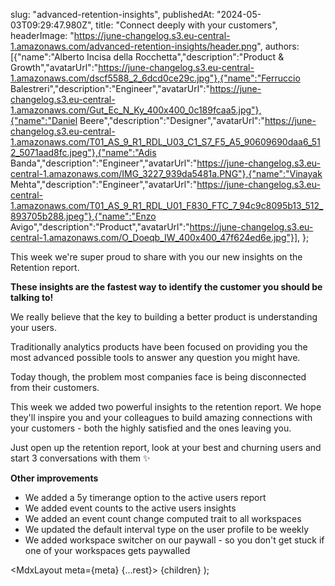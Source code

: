 
slug: "advanced-retention-insights",
publishedAt: "2024-05-03T09:29:47.980Z",
title: "Connect deeply with your customers",
headerImage: "https://june-changelog.s3.eu-central-1.amazonaws.com/advanced-retention-insights/header.png",
authors: [{"name":"Alberto Incisa della Rocchetta","description":"Product & Growth","avatarUrl":"https://june-changelog.s3.eu-central-1.amazonaws.com/dscf5588_2_6dcd0ce29c.jpg"},{"name":"Ferruccio Balestreri","description":"Engineer","avatarUrl":"https://june-changelog.s3.eu-central-1.amazonaws.com/Gut_Ec_N_Ky_400x400_0c189fcaa5.jpg"},{"name":"Daniel Beere","description":"Designer","avatarUrl":"https://june-changelog.s3.eu-central-1.amazonaws.com/T01_AS_9_R1_RDL_U03_C1_S7_F5_A5_90609690daa6_512_5071aad8fc.jpeg"},{"name":"Adis Banda","description":"Engineer","avatarUrl":"https://june-changelog.s3.eu-central-1.amazonaws.com/IMG_3227_939da5481a.PNG"},{"name":"Vinayak Mehta","description":"Engineer","avatarUrl":"https://june-changelog.s3.eu-central-1.amazonaws.com/T01_AS_9_R1_RDL_U01_F830_FTC_7_94c9c8095b13_512_893705b288.jpeg"},{"name":"Enzo Avigo","description":"Product","avatarUrl":"https://june-changelog.s3.eu-central-1.amazonaws.com/O_Doeqb_IW_400x400_47f624ed6e.jpg"}],
};

This week we're super proud to share with you our new insights on the Retention report.

**These insights are the fastest way to identify the customer you should be talking to!**

We really believe that the key to building a better product is understanding your users.

Traditionally analytics products have been focused on providing you the most advanced possible tools to answer any question you might have.

Today though, the problem most companies face is being disconnected from their customers.

This week we added two powerful insights to the retention report. We hope they'll inspire you and your colleagues to build amazing connections with your customers - both the highly satisfied and the ones leaving you.

Just open up the retention report, look at your best and churning users and start 3 conversations with them ✨

**Other improvements**

- We added a 5y timerange option to the active users report
- We added event counts to the active users insights
- We added an event count change computed trait to all workspaces
- We updated the default interval type on the user profile to be weekly
- We added workspace switcher on our paywall - so you don't get stuck if one of your workspaces gets paywalled

<MdxLayout meta={meta} {...rest}>
{children}
</MdxLayout>
);
